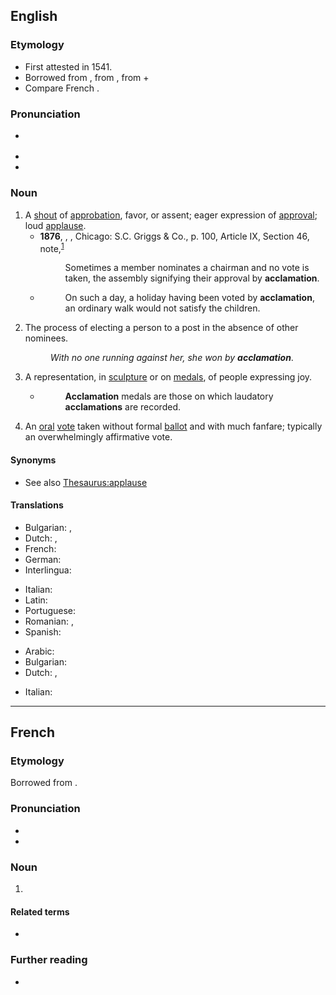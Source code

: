 ==English==

===Etymology===
{{PIE root|en|kelh₁}}
* First attested in 1541.
* Borrowed from {{bor|en|la|acclāmātiō|acclāmātiō, acclāmātiōnis|calling, exclamation, shout of approval}}, from {{m|la|acclamo||shout approval or disapproval of, shout out at}}, from {{m|la|ad||toward}} + {{m|la|clamo||cry out}}
* Compare French {{m|fr|acclamation}}.

===Pronunciation===
* {{a|US}} {{IPA|en|/æk.lə.ˈmeɪ.ʃən/}}
* {{rhymes|en|eɪʃən}}
* {{homophones|en|acclimation}}

===Noun===
{{en-noun|~}}

# A [[shout]] of [[approbation]], favor, or assent; eager expression of [[approval]]; loud [[applause]].
#* '''1876''', {{w|Henry Martyn Robert}}, ''{{w|Robert’s Rules of Order}}'', Chicago: S.C. Griggs & Co., p. 100, Article IX, Section 46, note,<sup>[http://www.gutenberg.org/cache/epub/9097/pg9097-images.html]</sup>
#*: Sometimes a member nominates a chairman and no vote is taken, the assembly signifying their approval by '''acclamation'''.
#* {{w|Robert Southey}}
#*: On such a day, a holiday having been voted by '''acclamation''', an ordinary walk would not satisfy the children.
# The process of electing a person to a post in the absence of other nominees.
#: ''With no one running against her, she won by '''acclamation'''''.
# {{lb|en|art}} A representation, in [[sculpture]] or on [[medals]], of people expressing joy.
#* {{w|James Elmes}}
#*: '''Acclamation''' medals are those on which laudatory '''acclamations''' are recorded.
# {{lb|en|political}} An [[oral]] [[vote]] taken without formal [[ballot]] and with much fanfare; typically an overwhelmingly affirmative vote.

====Synonyms====
* See also [[Thesaurus:applause]]

====Translations====
{{trans-top|applause}}
* Bulgarian: {{t|bg|приветстване}}, {{t|bg|аплодисменти}}
* Dutch: {{t+|nl|gejuich}}, {{t+|nl|acclamatie}}
* French: {{t+|fr|acclamation}}
* German: {{t|de|Zuruf}}
* Interlingua: {{t|ia|acclamation}}
{{trans-mid}}
* Italian: {{t|it|acclamazione|f}}
* Latin: {{t|la|acclāmātiō|f}}
* Portuguese: {{t+|pt|aclamação|f}}
* Romanian: {{t+|ro|aclamare}}, {{t+|ro|aclamație}}
* Spanish: {{t+|es|aclamación}}
{{trans-bottom}}

{{trans-top|election of a standby}}
* Arabic: {{t|ar|تَزْكِية|f}}
* Bulgarian: {{t+|bg|провъзгласяване}}
* Dutch: {{t-check|nl|zonder hoofdelijke stemming}}, {{t-check|nl|met algemene instemming}} <!-- link as t-SOP if non-idiomatic; put marked word in |alt=; see [[User:Kephir/gadgets/xte#Translation_fixing]] -->
{{trans-mid}}
* Italian: {{t|it|acclamazione|f}}
{{trans-bottom}}

{{trans-top|antique}}
{{trans-mid}}
{{trans-bottom}}

----

==French==

===Etymology===
{{PIE root|fr|kelh₁}}
Borrowed from {{bor|fr|la|acclāmātiō|acclāmātiō, acclāmātiōnem}}.

===Pronunciation===
* {{fr-IPA}}
* {{audio|fr|Fr-acclamation.ogg|Audio}}

===Noun===
{{fr-noun|f}}

# {{l|en|acclamation}}

====Related terms====
* {{l|fr|acclamer}}

===Further reading===
* {{R:TLFi}}